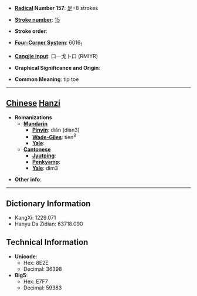 * '''[[Wiktionary:Chinese radical index| Radical]] Number 157''': [[Wiktionary:Chinese radical index 足|足]]+8 strokes

* '''[[Wiktionary:Chinese total strokes index|Stroke number]]''': [[Wiktionary:Chinese total strokes index 15|15]]

* '''Stroke order''': 

* '''[[Wiktionary:Chinese four corner index|Four-Corner System]]''': 6016<sub>1</sub>

* '''[[Wiktionary:Chinese Cangjie index|Cangjie input]]''': 口一戈卜口 (RMIYR)

* '''Graphical Significance and Origin''': 

* '''Common Meaning''': tip toe

----

== [[Chinese]] [[Hanzi]] ==

* '''Romanizations'''
** '''[[Mandarin]]'''
*** '''[[Pinyin]]''': diǎn (dian3)
*** '''[[Wade-Giles]]''': tien<sup>3</sup>
*** '''[[Yale]]''': 
** '''[[Cantonese]]'''
*** '''[[Jyutping]]''':
*** '''[[Penkyamp]]''': 
*** '''[[Yale]]''': dim3

* '''Other info''': 

----

== Dictionary Information ==

* KangXi: 1229.071
* Hanyu Da Zidian: 63718.090

== Technical Information ==

* '''Unicode''':
** Hex: 8E2E
** Decimal: 36398
* '''Big5''':
** Hex: E7F7
** Decimal: 59383